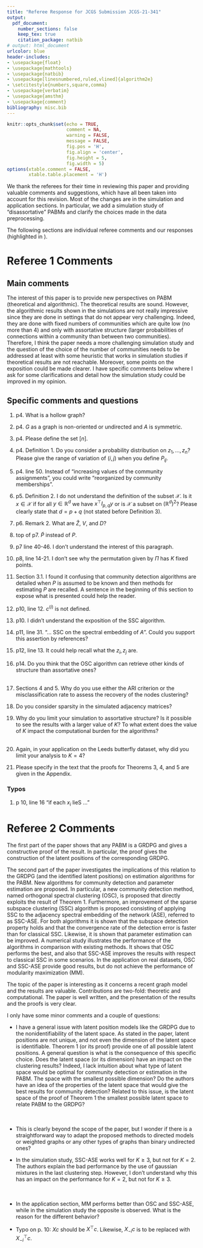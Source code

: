```yaml
---
title: "Referee Response for JCGS Submission JCGS-21-341"
output: 
  pdf_document:
    number_sections: false
    keep_tex: true
    citation_package: natbib
# output: html_document
urlcolor: blue
header-includes:
- \usepackage{float}
- \usepackage{mathtools}
- \usepackage{natbib}
- \usepackage[linesnumbered,ruled,vlined]{algorithm2e} 
- \setcitestyle{numbers,square,comma}
- \usepackage{verbatim}
- \usepackage{amsthm}
- \usepackage{comment}
bibliography: misc.bib
---
```


```r
knitr::opts_chunk$set(echo = TRUE, 
                      comment = NA, 
                      warning = FALSE, 
                      message = FALSE, 
                      fig.pos = 'H', 
                      fig.align = 'center', 
                      fig.height = 5, 
                      fig.width = 5)
options(xtable.comment = FALSE, 
        xtable.table.placement = 'H')
```

We thank the referees for their time in reviewing this paper and
providing valuable comments and suggestions, which have all been taken
into account for this revision. Most of the changes are in the
simulation and application sections. In particular, we add a
simulation study of "disassortative" PABMs and clarify the choices
made in the data preprocessing.

The following sections are individual referee comments and our responses (highlighted in \textcolor{blue}{blue}).

# Referee 1 Comments

## Main comments

The interest of this paper is to provide new perspectives on PABM
(theoretical and algorithmic). The theoretical results are
sound. However, the algorithmic results shown in the simulations are
not really impressive since they are done in settings that do not
appear very challenging. Indeed, they are done with fixed numbers of
communities which are quite low (no more than 4) and only with
assortative structure (larger probabilities of connections within a
community than between two communities). Therefore, I think the paper
needs a more challenging simulation study and the question of the
choice of the number of communities needs to be addressed at least
with some heuristic that works in simulation studies if theoretical
results are not reachable. Moreover, some points on the exposition
could be made clearer. I have specific comments below where I ask for
some clarifications and detail how the simulation study could be
improved in my opinion.

\textcolor{blue}{
We thank the referee for the feedback. 
The concerns addressed here are answered below. 
In particular, we made considerable effort to address the referees' concerns about the simulation studies. 
}

## Specific comments and questions

1. p4. What is a hollow graph?  
\textcolor{blue}{
We changed the terminology a bit here and throughout the paper and
specify that the analysis assumes $G$ is an unweighted and undirected
graph with no self-loops 
(no edge directly from itself to itself), 
so $A$ is binary and symmetric with zeros on the diagonal. The phrase
``hollow graph'' is no longer used.  }

2. p4. $G$ as a graph is non-oriented or undirected and $A$ is symmetric.  
\textcolor{blue}{
We have made minor edits clarifying the structure of $G$ and $A$. In
particular we assume throughout the paper that $G$ is undirected and $A$ is
symmetric. 
}

3. p4. Please define the set $[n]$.  
\textcolor{blue}{
We added $[n] = \{1, 2, ..., n\}$ at the beginning of Section~2.1. 
}

4. p4. Definition 1. Do you consider a probability distribution on
   $z_1, ..., z_n$? 
   Please give the range of variation of $(i, j)$ when you define $P_{ij}$.  
\textcolor{blue}{
The range of $(i, j)$ is now included in the definition; in particular
we wrote in Section 2.1 that ``$1 \leq i < j \leq n$.''
In regard to the probability distribution on the labels $z_1, ...,
z_n$, none of our theoretical results assume anything about the distribution
of the $\{z_i\}$; we do, however, occasionally assume that the $n_k$
are sufficiently large for each $k = 1,2,\dots, K$. More specifically 
the convergence rate of Theorem 5 depends on the $n_k$, i.e., for
convergence we require that $n_k \to \infty$ as $n \rightarrow
\infty$. In practice, we also require that each $n_k$ is large enough
so that the latent vectors in the $k$th community span its
subspace; this is a rather mild requirement, e.g., if the latent vectors in the $k$th community lie in 
general positions then we only require $n_k
\geq K$.}

5. p4. line 50. Instead of "increasing values of the community assignments", you could write "reorganized by community memberships".  
\textcolor{blue}{
This has been changed.
}

6. p5. Definition 2. I do not understand the definition of the subset $\mathcal{X}$. 
Is it $x \in \mathcal{X}$ if for all $y \in \mathbb{R}^d$ we have $x^\top I_{p,q} y$ or is $\mathcal{X}$ a subset on $(\mathbb{R}^d)^2$? 
Please clearly state that $d = p + q$ (not stated before Definition 3).  
\textcolor{blue}{
We now denote $d = p + q$ in Definition 2 and define $\mathcal{X}$ as a subset of $\mathbb{R}^{d}$ such
that for any $x \in \mathcal{X}$ and $y \in \mathcal{X}$, we have
$x^{\top} I_{p,q} y \in [0,1]$. One simple way to construct such a set
$\mathcal{X}$ is to first find a collection of $K$ vectors
$\mathcal{S} = \{\nu_1, \nu_2, \dots, \nu_K\} \subset \mathbb{R}^{d}$
where $\nu_i^{\top} I_{p,q} \nu_j \in [0,1]$ for all $i,j$ and then define $\mathcal{X}$
as 
$$\mathcal{X} = \mathrm{conv}(\mathcal{S}) = \{x = \sum_{i} \lambda_i \nu_i \colon \lambda_i \geq 0 \,\, \text{for all $i$}, \sum_{i} \lambda_i =
1\}.$$
}

7. p6. Remark 2. What are $\hat{Z}$, $V$, and $D$?  
\textcolor{blue}{
We had rewrote Remark~2 to more clearly described the matrices
$\hat{Z}$, $V$ and $D$. To avoid confusion, we now use $\hat{D}$ to
denote the diagonal matrix whose diagonal entries are the $d = p + q$
largest eigenvalues (in modulus) of $A$ and we use $\hat{V}$ to denote
the $n \times d$ matrix whose columns are the corresponding
eigenvectors. We then use $\hat{Z} = \hat{V} |\hat{D}|^{1/2}$ (where
the $|\cdot|$ operation is applied elementwise) to denote the
adjacency spectral embedding (ASE) of $A$ into $\mathbb{R}^{d}$; that is
to say, the $i$th row of $\hat{Z}$ represents an estimate of the
latent position $X_i$ (up to some non-identifiability transformation
$Q \in \mathbb{O}(p,q)$). We also reorganized the paper slightly so
that the definition and remarks about the non-identifiability of the
latent positions $X$ in a GRDPG are presented before discussing ASE. }

8. top of p7. $\tilde{P}$ instead of ${P}$.  
\textcolor{blue}{
We have corrected the typo. 
}

9. p7 line 40-46. I don't understand the interest of this paragraph.  
\textcolor{blue}{
The purpose of the additional material in the proof of Theorem 1 is to
first present the proof in the special case when $K = 2$ so as to
build intuition for the general case of $K \geq 2$. 
More specifically for $K = 2$ we show that $\tilde{P} = X \Pi X^\top$
where $\Pi$ is a permutation matrix with 2 fixed points and 1 cycle of
order 2, and the latent vectors lie in the union of two $2$-dimensional
orthogonal subspaces, i.e., the rows of $X$ consist of
vectors that lie in $\mathcal{S}_1 \cup \mathcal{S}_2$ where
$\mathcal{S}_1$ and $\mathcal{S}_2$ are both $2$-dimensional
subspaces of $\mathbb{R}^{4}$ with $\mathcal{S}_1 \cap \mathcal{S}_2 = \{0\}$ and $x^{\top} y
= 0$ for all $x \in \mathcal{S}_1, y \in \mathcal{S}_2$. 
This then generalizes to larger $K$ such that the rows of $X$ are now
vectors that lie in the union of $K$ orthogonal subspaces
$\mathcal{S}_1 \cup \mathcal{S}_2 \cup \dots \mathcal{S}_K$ where each
$\mathcal{S}_k$ is a $K$-dimensional subspace of $\mathbb{R}^{K^2}$,
and $\Pi$ is a permutation matrix with 
$K$ fixed points and $K (K - 1)$ cycles of order 2. The permutation
matrix $\Pi$ then has $K(K-1)/2$ eigenvalues equal to $-1$ (due
to the $K(K-1)$ cycles of order $2$) and $K(K+1)/2$ eigenvalues equal
to $1$ (due to the $K(K-1)$ cycles of order $2$ together with the $K$
fixed points). We can thus write $\Pi = U I_{K(K+1)/2,K(K-1)/2}
U^{\top}$. We have revised the paper to more clearly present the above
observations. See also Example~1 on page 9 of the revised manuscript
and the response to comment $10$ below.
}

10. p8, line 14-21. I don't see why the permutation given by $\Pi$ has $K$ fixed points.  
\textcolor{blue}{
Example 1 illustrates these fixed points explicitly for $K = 3$. 
More specifically, comparing the matrices $X$ and $Y$, we see that
they have three columns in common: the first, fifth, and ninth. 
The other columns are permuted. The proof of Theorem 1 then
generalizes this to arbitrary $K$. In particular by the construction
of $X$, each column of $X$ has exactly one non-zero block
corresponding to some vector $\lambda_{k \ell} \in \mathbb{R}^{n_k}$. The fixed
points of $\Pi$ are then the columns with indices $r(K+1) +1 $ for $0 \leq r
\leq K-1$; these columns contain the vectors $\lambda_{kk}$ for
$1 \leq k \leq K$. The cycles of order $2$ swap the columns of $X$
containing the vectors $\lambda_{k \ell}$ and $\lambda_{\ell k}$ for
the $\tbinom{K}{2}$ pairs $\{k,\ell\}$ with $k \not = \ell$. 
}

11. Section 3.1. I found it confusing that community detection algorithms are detailed when $P$ is assumed to be known and then methods for estimating $P$ are recalled. A sentence in the beginning of this section to expose what is presented could help the reader.  
\textcolor{blue}{
We thank the referee for pointing out this issue. We had revised the
manuscript to include the line "In our methods, the data that are
observed is only the adjacency matrix $A \sim
\mathrm{PABM}(\{\lambda^{(k \ell)}\}_K, \rho_n)$ along with an assumed
number of communities, $K$. To motivate our methods, we first
consider community detection and parameter estimation in the case
where we know the edge probability matrix $P$ beforehand, noting
that community memberships and popularity parameters are not
immediately discernible from $P$ itself. After establishing methods
for community detection and parameter estimation from $P$, we use the
consistency property of ASE to demonstrate that the same methods work
for $A$ almost surely as $n \to \infty$." Indeed, the assumption of
known $P$ helps motivate Algorithm $1$ through Algorithm~3 and the
theoretical results in Theorem~2. Theorem 3 and Theorem 4 then follows
by leveraging the consistency properties for adjacency spectral embedding
to show that community recovery and parameters estimation using $A$ is asymptotically equivalent to
community recover and paraemters estimation using the true but unknown $P$. 
}

12. p10, line 12. $c^{(i)}$ is not defined.  
\textcolor{blue}{
$c^{(i)}$ is the $i^{th}$ entry of column vector $c$. 
This has been added to the paper.
}

13. p10. I didn't understand the exposition of the SSC algorithm.  
\textcolor{blue}{
We have added more details to our description of SSC to
provide further intuition/motivation behind the
algorithm. The description of SSC now reads:
``The SSC algorithm can be described as follows: 
Given \(X \in \mathbb{R}^{n \times d}\) with vectors
\(x_i^\top \in \mathbb{R}^d\) as rows of \(X\), the optimization problem
\(c_i = \arg\min_{c} \|c\|_1\) subject to \(x_i = X^\top c\) and
\(c^{(i)} = 0\), where $c^{(i)}$ is the $i^{th}$ entry of $c$, is solved for each \(i \in [n]\). 
The solutions are collected into matrix
\(C = \bigl[ c_1 \mid \cdots \mid c_n \bigr]^\top\) to
construct an affinity matrix \(B = |C| + |C^\top|\). If each \(x_i\) lies
exactly on one of \(K\) subspaces then \(B\) describes an undirected graph
consisting of {\em at least} \(K\) disjoint subgraphs, i.e., \(B_{ij} = 0\) if \(x_i, x_j\) lie on different subspaces. 
The intuition here is that vectors that lie on the same subspace can
be described as linear combinations of each other, assuming the number
of vectors in the subspace is greater than the dimensionality of the
subspace. Thus, for each $c_i$, $c_i^{(j)}$ is zero whenever $x_i$ and $x_j$ belong to different subspaces and may be nonzero otherwise. If \(X\) instead represents points near \(K\) subspaces with some noise, 
then this property will only hold approximately and 
a final graph partitioning step may be required 
(e.g., edge thresholding or spectral clustering).''
}

14. p11, line 31. "... SSC on the spectral embedding of $A$". Could you support this assertion by references?  
\textcolor{blue}{
There are no references for this, as it is, to the best of our knowledge, a novel idea. 
We emphasize that while SSC has been proposed for community detection
for PABM (see e.g., \citep{noroozi2019estimation}), these work apply SSC
directly on the rows of $A$ (which are binary vectors in
$\mathbb{R}^{n}$) rather than on the ASE of $A$ (which are real-valued
vectors in $\mathbb{R}^{d}$ where $d \ll n$). The motivation behind
our use of SSC comes  from Theorem 1 wherein we show that the latent
vectors for PABM lie on the union of orthogonal subspaces in $\mathbb{R}^{d}$ and hence,
by the consistency properties of ASE, the rows of the estimated
eigenvectors $\hat{V}$ also lies close to the union of orthogonal
subspaces in $\mathbb{R}^{d}$. In contrast, while the rows of $P$ do lie exactly on the
union of $K$ subspaces in $\mathbb{R}^{n}$, the rows of $A$
(which are now noisy binary vectors) could be quite far from the
corresponding rows of $P$ and hence need not lie close to the union
of any $K$ subspaces in $\mathbb{R}^{n}$ 
}

15. p12, line 13. It could help recall what the $z_i, z_j$ are.  
\textcolor{blue}{
We have changed $z_i$ to ``community labels''.
}

16. p14. Do you think that the OSC algorithm can retrieve other kinds of structure than assortative ones?  
\textcolor{blue}{
The OSC algorithm works for any PABM parameters setting and is thus
agnostic to the particular structure (such as assortativity vs
disassortativity). We had revised the manuscript to include an
additional simulation demonstrating this claim (see Section 4.3). In
particular Section~4.3 considers a PABM setting wherein
$\lambda_{kk}$ is a vector in $\mathbb{R}^{n_k}$ whose elements
are i.i.d $\mathrm{Beta}(1,2)$ random variables and $\lambda_{k\ell}$
(for $k \not = \ell$) is a
vector in $\mathbb{R}^{n_k}$ whose elements are i.i.d $\mathrm{Beta}(2,1)$
random variables. This result in an average within-community edge
probability of $1/3$ and a between-community edge
probability of $2/3$. The results for this simultation setting are
very similar to those presented in the original manuscript and is also
consistent with the theoretical results in the paper.
}  
\textcolor{blue}{
On a related note, it is our view that the distinction between
assortative and disassortative is not always meaningful for the
PABM. Indeed, unlike the SBM, in the PABM each vertex is free to have a higher affinity to its
own community or to other communities. For example, suppose vertex $i$
belongs to community $1$. Then the average probability of an edge
between vertex $i$ and another vertex in community $1$ is $n^{-1}
\rho_n 
\lambda_{i1} \sum_{j} \lambda_{j1}$ while the average probability of an edge between vertex $i$ and another vertex in community $k \not =
1$ is $n^{-1} \rho_n \lambda_{ik} \sum_{j} \lambda_{j1}$ and thus, on
average, vertex $i$ have more affinity with vertices in community $k \not =
1$ whenever $\lambda_{i1} < \lambda_{ik}$
}

17. Sections 4 and 5. Why do you use either the ARI criterion or the misclassification rate to assess the recovery of the nodes clustering?  
\textcolor{blue}{
The first two datasets that we analyzed in section 5 had also been analyzed
in previous papers on the PABM. In particular the
Leeds Butterfly dataset was analyzed in \citep{noroozi2019estimation}
and while \citep{noroozi2019estimation} provides enough details
for us to preprocess the data to match their analysis, they do not
provide code to run their clustering algorithm (which is based on SSC
applied to the rows of $A$). Therefore we used their reported
benchmark values, which are given in terms of ARI. 
In order to make an apples-to-apples comparison, we also report the ARI for OSC and SSC-ASE here as well. 
For all other analyses (simulation and real data), we use the
misclassification error rate/count. 
}

18. Do you consider sparsity in the simulated adjacency matrices?  
\textcolor{blue}{
We have added another simulation in the supplemental materials. 
In this simulation, we fix $n = 2048$ and $K = 3$ and vary $\rho \in
(0, 1)$. In particular we see that the performance of all algorithms
deteriorate significantly as the graphs become sparser. Nevertheless
it appears that the accuracy of OSC is always comparable and/or better
than the remaining algorithms for all levels of the sparsity
considered.
}

19. Why do you limit your simulation to assortative structure? 
Is it possible to see the results with a larger value of $K$? 
To what extent does the value of $K$ impact the computational burden for the algorithms?  
\textcolor{blue}{
As we discussed in the response to comment
$14$, we have added a third simulation to address the issue of disassortativity (see Section
4.3 of the revised manuscript). The performance of all algorithms
for the setting in Section~4.3 is qualitatively similar to those
presented earlier in Section~4.1 and Section~4.2 and is consistent with the theory. 
}  
\textcolor{blue}{
As for the computational complexity of the algorithms, the main bottleneck for OSC and
SSC-ASE is the construction of the affinity matrix $B$. 
For OSC, this involves a (truncated) spectral decomposition to extract the
$K^2$ largest eigenvalues in modulus (and their corresponding
eigenvectors) followed by a matrix multiplication of $n \times K^2$
and $K^2 \times n$ matrices, so the time complexity is of the order $O(n^2 K^2)$. 
For SSC-ASE (applying SSC on the rows of the adjacency spectral
embedding $\hat{V}$) we again start with spectral decomposition, followed by
$n$ LASSO problems with a design matrix of size 
$K^2 \times (n - 1)$, so the complexity is $O(n^2 K^2 + n^2 K^4 + n K^6)$ \cite{10.1214/009053604000000067}. 
SSC-A (applying SSC on the rows of $A$) as proposed in \cite{noroozi2019estimation} involves solving $n$ LASSO regression problems each with design matrices of size $n \times (n - 1)$, so the complexity here is $O(n^4)$. 
In practice the choice of parameter $K$ does not affect
runtimes too much. For the simulation studies we only considered $K
\leq 4$ as values of $K \geq 5$ will in general, require larger values of $n$ to achieve 
comparable estimation accuracy as $K \leq 4$.  Indeed, consider for
example estimating the entries of the edge probabilities matrix
$P$. Then the rank of $P$ is equal to $K^2$ and hence, for a given $n$, estimation of
$P$ when $K = 4$ is considerably simpler than estimation of $P$ when
$K = 6$. Cursory numerical experiments suggest that OSC and
SSC-ASE behave similarly for larger $K$ provided that $n$ is large enough. 
}

20. Again, in your application on the Leeds butterfly dataset, why did you limit your analysis to $K = 4$?  
\textcolor{blue}{
For the Leeds butterfly dataset, we wanted to compare our results
using OSC and SSC-ASE to an earlier analysis using SSC on the rows of
$A$ (see \citep{noroozi2019estimation}). In their analysis they
describe how they removed some of the nodes (corresponding to the
other butterfly species) so that the resulting dataset only include the
$K = 4$ butterfly species as considered in our paper.}

21. Please specify in the text that the proofs for Theorems 3, 4, and 5 are given in the Appendix.  
\textcolor{blue}{
We have added this to the end of the introduction section.
}

### Typos

1. p 10, line 16 "if each $x_i$ lieS ..."  
\textcolor{blue}{
We have corrected this typo. 
}

# Referee 2 Comments

The first part of the paper shows that any PABM is a GRDPG and gives a constructive proof of the result. 
In particular, the proof gives the construction of the latent positions of the corresponding GRDPG.

The second part of the paper investigates the implications of this relation to the GRDPG (and the identified latent positions) on estimation algorithms for the PABM. 
New algorithms for community detection and parameter estimation are proposed. 
In particular, a new community detection method, named orthogonal spectral clustering (OSC), is proposed that directly exploits the result of Theorem 1. 
Furthermore, an improvement of the sparse subspace clustering (SSC) algorithm is proposed consisting of applying SSC to the adjacency spectral embedding of the network (ASE), referred to as SSC-ASE. For both algorithms it is shown that the subspace detection property holds and that the convergence rate of the detection error is faster than for classical SSC. 
Likewise, it is shown that parameter estimation can be improved. 
A numerical study illustrates the performance of the algorithms in comparison with existing methods. 
It shows that OSC performs the best, and also that SSC-ASE improves the results with respect to classical SSC in some scenarios. 
In the application on real datasets, OSC and SSC-ASE provide good results, but do not achieve the performance of modularity maximization (MM). 

The topic of the paper is interesting as it concerns a recent graph model and the results are valuable. 
Contributions are two-fold: theoretic and computational. 
The paper is well written, and the presentation of the results and the proofs is very clear. 

I only have some minor comments and a couple of questions: 

* I have a general issue with latent position models like the GRDPG due to the nonidentifiability of the latent space. 
As stated in the paper, latent positions are not unique, and not even the dimension of the latent space is identifiable. 
Theorem 1 (or its proof) provide one of all possible latent positions. 
A general question is what is the consequence of this specific choice. 
Does the latent space (or its dimension) have an impact on the clustering results? 
Indeed, I lack intuition about what type of latent space would be optimal for community detection or estimation in the PABM. 
The space with the smallest possible dimension? 
Do the authors have an idea of the properties of the latent space that would give the best results for community detection? 
Related to this issue, is the latent space of the proof of Theorem 1 the smallest possible latent space to relate PABM to the GRDPG?  
\textcolor{blue}{
We thank the referee for the questions. 
While it is true that there are an infinite number of latent configurations that generate the PABM, based on Theorem 1 and GRDPG results by \citet{rubindelanchy2017statistical}, we can conclusively say the following: 
\\1. If $P$ is the edge probabilities matrix for a PABM with $K$
blocks then $P$ is of rank $K^2$ and furthermore $P$ has $K (K + 1) /
2$ positive eigenvalues and $K (K - 1) / 2$ negative eigenvalues. 
\\2. Therefore, viewed as a GRDPG, the latent vectors $X$ can be
represented as vectors in $\mathbb{R}^{K^2}$ and 
$K^2$ is the smallest possible dimension. Furthermore the latent
vectors will always lie on the union of $K$ disjoint $K$-dimensional subspaces---in the configuration outlined by Theorem 1, these subspaces are orthogonal, but the multiplication by arbitrary $Q \in \mathbb{O}(p, q)$ that results in the same $P$ may skew the subspaces making them no longer orthogonal (although they will still be $K$ $K$-dimensional subspaces), 
\\3. The matrix $B = n V V^\top$, where $V$ is the $n \times K^2$
matrix of eigenvectors of $P$ (corresponding to the non-zero
eigenvalues of $P$), is such that $B_{ij} = 0$ if and only
if vertices $i$ and $j$ are in different communities, i.e.,
$v_i^{\top} v_j = 0$ if and only if vertices $i$ and $j$ are in
different communities; here $v_i$ denote the $i$th row of $V$. 
}  
\textcolor{blue}{
Therefore, the dimensionality of the latent configuration is not in question, only what kind of effect multiplication by unidentifiable $Q$ has on the configuration. 
The OSC algorithm circumvents the nonidentifiability of the latent
configuration by only considering the entries of $\hat{B} = n \hat{V}
\hat{V}^{\top}$ as $n\hat{V}\hat{V}^{\top}$ is, by the asymptotic properties of
adjacency spectral embedding, close to $n VV^{\top}$ and $n V
V^{\top}$ is always unique (the orthogonal projection onto a column
space is always unique). Similarly, SSC-ASE also circumvents the
non-identifiability of the latent positions
by using only the rows of $n^{1/2} \hat{V}$ as two rows $\hat{v}_i$ and
$\hat{v}_j$ belonging to different communities will 
have $n \hat{v}_i^{\top} \hat{v}_j \approx 0$. 
}  
\textcolor{blue}{
That said, if we look at the latent configuration in Theorem 1 then we
see that a $K$-dimensional (not $K^2$-dimensional) embedding is
sufficient for clustering, i.e., the embedding corresponding to the
diagonal blocks $\lambda_{11}, \lambda_{22}, \dots, \lambda_{KK}$. 
If we are able to find this embedding then this would greatly reduce
the number of dimensions required for the community
recovery/clustering. In practice, this isn't always possible due to
the nonidentifiability issue; in particular, determining which of the
$K$ out of $K^2$ eigenvectors should be used is the main difficulty.
Nevertheless we have found via numerical experiments that accuracte community
recovery is generally possible when we use only the eigenvectors corresponding
to the $2^\mathrm{nd}$ to the $(K+1)^\mathrm{st}$ largest eigenvalues
of $A$. 
}

* This is clearly beyond the scope of the paper, but I wonder if there is a straightforward way to adapt the proposed methods to directed models or weighted graphs or any other types of graphs than binary undirected ones?  
\textcolor{blue}{
For directed graphs, the ASE provides a consistent estimator and thus should also work here \citep{doi:10.1080/01621459.2012.699795}. 
For weighted graphs, if $A_{ij}$ can be an estimator for $P_{ij}$ (e.g., if $A_{ij} \sim \mathrm{Poisson}(P_{ij})$), then all of the theory should transfer over to those models as well, 
and we believe that the theory can be adapted to other models where $g(A_{ij})$ is an estimator for $P_{ij}$. 
We hope to address these topics in future research. 
}

* In the simulation study, SSC-ASE works well for $K \geq 3$, but not for $K = 2$. 
The authors explain the bad performance by the use of gaussian mixtures in the last clustering step. 
However, I don't understand why this has an impact on the performance for $K = 2$, but not for $K \geq 3$.  
\textcolor{blue}{
We are not entirely clear on why this happens for $K = 2$, but when
comparing the normalized Laplacian eigenmaps of the affinity matrix
$B$ for various $K$, we see that when $K > 2$, the points appear much
closer to Gaussian mixtures, whereas with $K = 2$, while there is some
separation by community, they do not appear as Gaussian mixtures. 
One possible reason for this may be because we failed to find the
right value for the hyperparameter $\vartheta$ for SSC-ASE. 
}  
\textcolor{blue}{
More specifically, under ideal circumstances, we can set the hyperparameter $\vartheta$ to
the theoretical values that ensure, with high probability, the rows of $\hat{V}$ satisfy the subspace
detection property (SDP). However, as other researchers had pointed out (see
e.g., \citep{sdp_sufficiency,liu_ssc}, the fact that SDP is satisfied
does not guarantee that the affinity matrix $B$ represents a graph
with $K$ connected components but rather a graph with {\em at least}
$K$ connected component. Indeed, we found in our simulations that
setting $\vartheta$ to the theoretical values that guarantees 
SDP often results in $B$ having more than $K$ connected components.
This is why we choose to do spectral clustering on $B$, i.e., we first
compute the normalized Laplacian embeddings using $B$ before
clustering the rows of this embedding using Gaussian mixtures
modeling. 
}  
\textcolor{blue}{
Finally we emphasize that in our simulations the proportion of mislabeled
vertices does decreases as $n$ increases. For instance, in section 4.1, if $K = 2$ then the average number of mis-clustered vertices for SSC-ASE is around 20 when $n = 128$ and around 100 when
$n = 4096$; this correspond to an error rate of around $16\%$ and
$2\%$, respectively. In other words SSC-ASE also works quite well for $K =
2$ as the proportion of mis-clustered vertices decreases to $0$ as $n$
increases; it is only when we compared the number of mis-clustered
vertices that $K = 2$ performs worse compared to $K \geq 3$. 
}

* In the application section, MM performs better than OSC and SSC-ASE, while in the simulation study the opposite is observed. 
What is the reason for the different behavior?  
\textcolor{blue}{
In the application section, we analyze data that are not necessarily generated by the PABM (or any known model). 
While all three algorithms are specific to the PABM, they might behave
differently to the different ways in which the model is
misspecified. Finally, we note that Section~5 analyzed three real
datasets. For the first dataset (Leeds butterfly) we didn't run the MM
algorithm as the original implementation of MM used in 
\cite{307cbeb9b1be48299388437423d94bf1} is extremely slow when $K = 4$. For
the second dataset (British MP's), the accuracy of MM is slightly
better than that of OSC. Finally, for the last dataset (Karantaka
villages), the accuracy of MM is slightly worse than that of OSC. }

* Typo on p. 10: $X c$ should be $X^\top c$. 
Likewise, $X_{-i} c$ is to be replaced with $X_{-i}^\top c$.  
\textcolor{blue}{
We have corrected the typo.
}

\newpage
